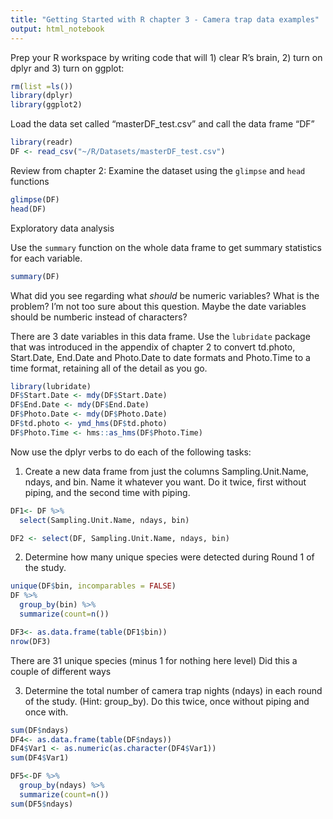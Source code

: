 ```yaml
---
title: "Getting Started with R chapter 3 - Camera trap data examples"
output: html_notebook
---
```


Prep your R workspace by writing code that will 1) clear R's brain, 2) turn on dplyr and 3) turn on ggplot:

```r
rm(list =ls())
library(dplyr)
library(ggplot2)
```
Load the data set called "masterDF_test.csv" and call the data frame "DF"

```r
library(readr)
DF <- read_csv("~/R/Datasets/masterDF_test.csv")
```
Review from chapter 2: Examine the dataset using the `glimpse` and `head` functions 
```r
glimpse(DF)
head(DF)
```
Exploratory data analysis

Use the `summary` function on the whole data frame to get summary statistics for each variable.

```r
summary(DF)
```
What did you see regarding what *should* be numeric variables?  What is the problem?
I'm not too sure about this question. Maybe the date variables should be numberic instead of characters? 


There are 3 date variables in this data frame. Use the `lubridate` package that was introduced in the appendix of chapter 2 to convert td.photo, Start.Date, End.Date and Photo.Date to date formats and Photo.Time to a time format, retaining all of the detail as you go.

```r
library(lubridate)
DF$Start.Date <- mdy(DF$Start.Date)
DF$End.Date <- mdy(DF$End.Date)
DF$Photo.Date <- mdy(DF$Photo.Date)
DF$td.photo <- ymd_hms(DF$td.photo)
DF$Photo.Time <- hms::as_hms(DF$Photo.Time)
```
Now use the dplyr verbs to do each of the following tasks:

1. Create a new data frame from just the columns Sampling.Unit.Name, ndays, and bin.  Name it whatever you want. Do it twice, first without piping, and the second time with piping.

```r
DF1<- DF %>%
  select(Sampling.Unit.Name, ndays, bin)

DF2 <- select(DF, Sampling.Unit.Name, ndays, bin)
```

2. Determine how many unique species were detected during Round 1 of the study.

```r
unique(DF$bin, incomparables = FALSE)
DF %>%
  group_by(bin) %>%
  summarize(count=n())

DF3<- as.data.frame(table(DF1$bin))
nrow(DF3)
```
There are 31 unique species (minus 1 for nothing here level)
Did this a couple of different ways 

3. Determine the total number of camera trap nights (ndays) in each round of the study. (Hint: group_by). Do this twice, once without piping and once with.

```r
sum(DF$ndays)
DF4<- as.data.frame(table(DF$ndays))
DF4$Var1 <- as.numeric(as.character(DF4$Var1))
sum(DF4$Var1)

DF5<-DF %>%
  group_by(ndays) %>%
  summarize(count=n())
sum(DF5$ndays)
```







